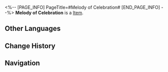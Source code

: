 <%-- [PAGE_INFO]
PageTitle=#Melody of Celebration#
[END_PAGE_INFO] --%>
{{Item Infobox
|id          = 270004
|image       = Item Melody of Celebration.png{{subst:void|<!--$UPLOAD:<<SpriteOutput/ItemFigures/270004.png>-<Item Melody of Celebration.png>-<Item Icons>>-->}}
|type        = 
|invCategory = Other Materials
|rarity      = 4
|effect      = 
|description = A melody often played at Phagousa's banquets, now resounding once more with your victory. Can be used at the Prize Exchange to increase the Carnival Level and claim rewards.
}}
{{Description|''"Feel the rhythm. Oh, pause here!"''}}
'''Melody of Celebration''' is a [[Item]].

==Other Languages==
{{Other Languages
|en   = Melody of Celebration
|zhs  = 欢庆旋律
|zht  = 歡慶旋律
|ja   = 歓喜の旋律
|ko   = 경축의 선율
|es   = Melodía de celebración
|fr   = Mélodie de la célébration
|ru   = Праздничная мелодия
|th   = ทำนองเพลงฉลอง
|vi   = Giai Điệu Kỷ Niệm
|de   = Feierliche Melodie
|id   = Melodi Perayaan
|pt   = Melodia da Celebração
}}

==Change History==
{{Change History|3.2}}

==Navigation==
{{Synthesis Material Navbox}}